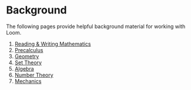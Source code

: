 # Background
The following pages provide helpful background material for working with Loom.

1. [Reading & Writing Mathematics](/exposition)
2. [Precalculus](/precalculus)
3. [Geometry](/geometry)
4. [Set Theory](/set-theory)
5. [Algebra](/algebra)
6. [Number Theory](/elementary-number-theory)
7. [Mechanics](/mechanics)